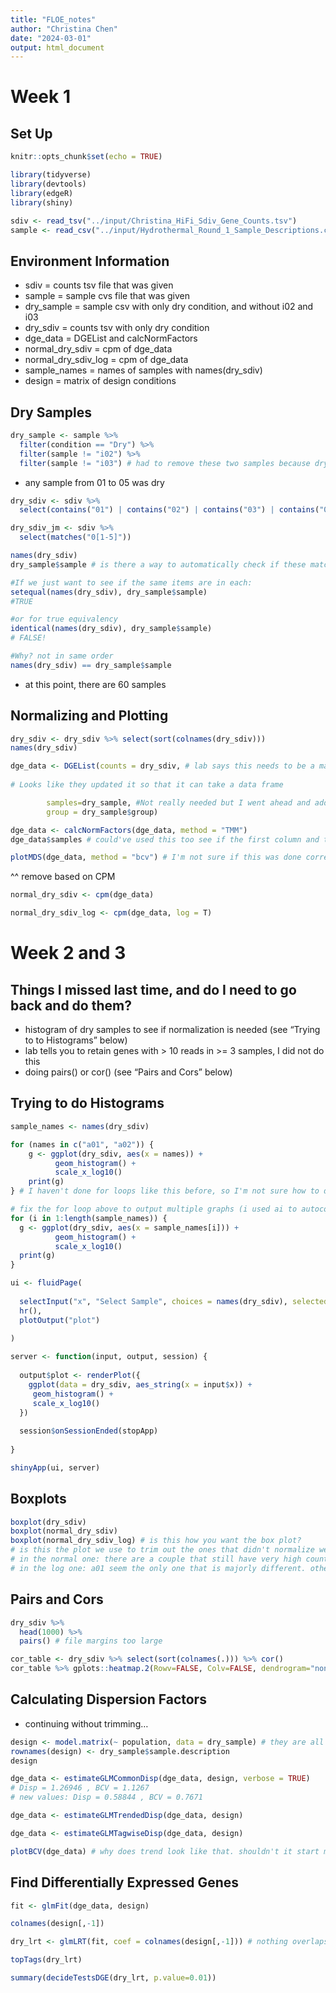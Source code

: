 ```yaml
---
title: "FLOE_notes"
author: "Christina Chen"
date: "2024-03-01"
output: html_document
---
```


# Week 1

## Set Up

```r
knitr::opts_chunk$set(echo = TRUE)
```

```r
library(tidyverse)
library(devtools)
library(edgeR)
library(shiny)
```

```r
sdiv <- read_tsv("../input/Christina_HiFi_Sdiv_Gene_Counts.tsv")
sample <- read_csv("../input/Hydrothermal_Round_1_Sample_Descriptions.csv")
```

## Environment Information

- sdiv = counts tsv file that was given
- sample = sample cvs file that was given
- dry_sample = sample csv with only dry condition, and without i02 and i03
- dry_sdiv = counts tsv with only dry condition
- dge_data = DGEList and calcNormFactors
- normal_dry_sdiv = cpm of dge_data
- normal_dry_sdiv_log = cpm of dge_data
- sample_names = names of samples with names(dry_sdiv)
- design = matrix of design conditions


## Dry Samples

```r
dry_sample <- sample %>%
  filter(condition == "Dry") %>%
  filter(sample != "i02") %>%
  filter(sample != "i03") # had to remove these two samples because dry_sdiv did not have counts for these and it wouldn't let me move on with uneven number of sample sizes
```

- any sample from 01 to 05 was dry

```r
dry_sdiv <- sdiv %>%
  select(contains("01") | contains("02") | contains("03") | contains("04") | contains("05")) # would be curious to see how you would've done this part
```

```r
dry_sdiv_jm <- sdiv %>%
  select(matches("0[1-5]"))
```

```r
names(dry_sdiv)
dry_sample$sample # is there a way to automatically check if these match? the way i made the dry_sdiv makes it harder to see if they are the same.
```

```r
#If we just want to see if the same items are in each:
setequal(names(dry_sdiv), dry_sample$sample)
#TRUE

#or for true equivalency
identical(names(dry_sdiv), dry_sample$sample)
# FALSE!

#Why? not in same order
names(dry_sdiv) == dry_sample$sample
```


- at this point, there are 60 samples

## Normalizing and Plotting

```r
dry_sdiv <- dry_sdiv %>% select(sort(colnames(dry_sdiv)))
names(dry_sdiv)
```

```r
dge_data <- DGEList(counts = dry_sdiv, # lab says this needs to be a matrix, but this worked. also i'm not sure if that changes anything or what the difference would be
                    
# Looks like they updated it so that it can take a data frame

        samples=dry_sample, #Not really needed but I went ahead and added this
        group = dry_sample$group)

dge_data <- calcNormFactors(dge_data, method = "TMM")
dge_data$samples # could've used this too see if the first column and the "sample" column matches
```

```r
plotMDS(dge_data, method = "bcv") # I'm not sure if this was done correctly, most of then are clustered together by condition. (I assume, since it's hard to see with all the over lapping.) But there are a few that seem really spread out, like the j, b, g, m, e, h. Are those the ones that need to be removed? or do I need to plot CPM data to figure out which ones to remove?)
```

^^ remove based on CPM

```r
normal_dry_sdiv <- cpm(dge_data)

normal_dry_sdiv_log <- cpm(dge_data, log = T)
```

# Week 2 and 3

## Things I missed last time, and do I need to go back and do them?
- histogram of dry samples to see if normalization is needed (see "Trying to to Histograms" below)
- lab tells you to retain genes with > 10 reads in >= 3 samples, I did not do this
- doing pairs() or cor() (see "Pairs and Cors" below)

## Trying to do Histograms

```r
sample_names <- names(dry_sdiv)
```
 
```r
for (names in c("a01", "a02")) { 
    g <- ggplot(dry_sdiv, aes(x = names)) +
          geom_histogram() +
          scale_x_log10()
    print(g)
} # I haven't done for loops like this before, so I'm not sure how to do this in a for loop, but the manual way seems long and tedious
```

```r
# fix the for loop above to output multiple graphs (i used ai to autocomplete the following code and it still doesn't work)
for (i in 1:length(sample_names)) {
  g <- ggplot(dry_sdiv, aes(x = sample_names[i])) +
          geom_histogram() +
          scale_x_log10()
  print(g)
}
```

```r
ui <- fluidPage(
  
  selectInput("x", "Select Sample", choices = names(dry_sdiv), selected = "a01"),
  hr(),
  plotOutput("plot")
  
)

server <- function(input, output, session) {
  
  output$plot <- renderPlot({
    ggplot(data = dry_sdiv, aes_string(x = input$x)) +
     geom_histogram() +
     scale_x_log10()
  })
  
  session$onSessionEnded(stopApp)
  
}

shinyApp(ui, server)
```

##  Boxplots

```r
boxplot(dry_sdiv)
boxplot(normal_dry_sdiv)
boxplot(normal_dry_sdiv_log) # is this how you want the box plot?
# is this the plot we use to trim out the ones that didn't normalize well? if so, not sure what to look for here.
# in the normal one: there are a couple that still have very high counts
# in the log one: a01 seem the only one that is majorly different. other kinda different ones: g01, l01, k03, c05
```

## Pairs and Cors

```r
dry_sdiv %>%
  head(1000) %>%
  pairs() # file margins too large 
```

```r
cor_table <- dry_sdiv %>% select(sort(colnames(.))) %>% cor()
cor_table %>% gplots::heatmap.2(Rowv=FALSE, Colv=FALSE, dendrogram="none", trace = "none", col=viridis::viridis(25, begin=.25), margins=c(7,8))
```

## Calculating Dispersion Factors

- continuing without trimming...

```r
design <- model.matrix(~ population, data = dry_sample) # they are all "dry" so I didn't need to do "population + condition" right?
rownames(design) <- dry_sample$sample.description
design
```

```r
dge_data <- estimateGLMCommonDisp(dge_data, design, verbose = TRUE)
# Disp = 1.26946 , BCV = 1.1267 
# new values: Disp = 0.58844 , BCV = 0.7671 
```

```r
dge_data <- estimateGLMTrendedDisp(dge_data, design)
```

```r
dge_data <- estimateGLMTagwiseDisp(dge_data, design)
```

```r
plotBCV(dge_data) # why does trend look like that. shouldn't it start much higher and go down?
```

## Find Differentially Expressed Genes

```r
fit <- glmFit(dge_data, design)
```

```r
colnames(design[,-1])
```

```r
dry_lrt <- glmLRT(fit, coef = colnames(design[,-1])) # nothing overlaps on the matrix so i'm not sure if this does anything. should this be done with all samples, not just dry samples?
```

```r
topTags(dry_lrt)
```

```r
summary(decideTestsDGE(dry_lrt, p.value=0.01))
```




